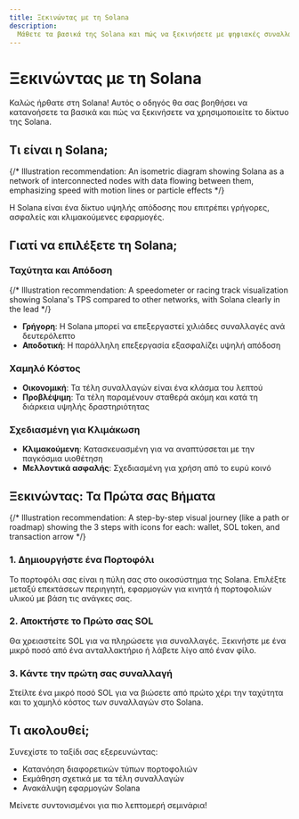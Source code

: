 ```yaml
---
title: Ξεκινώντας με τη Solana
description:
  Μάθετε τα βασικά της Solana και πώς να ξεκινήσετε με ψηφιακές συναλλαγές
---
```


# Ξεκινώντας με τη Solana

Καλώς ήρθατε στη Solana! Αυτός ο οδηγός θα σας βοηθήσει να κατανοήσετε τα βασικά
και πώς να ξεκινήσετε να χρησιμοποιείτε το δίκτυο της Solana.

## Τι είναι η Solana;

{/* Illustration recommendation: An isometric diagram showing Solana as a network of interconnected nodes with data flowing between them, emphasizing speed with motion lines or particle effects */}

Η Solana είναι ένα δίκτυο υψηλής απόδοσης που επιτρέπει γρήγορες, ασφαλείς και
κλιμακούμενες εφαρμογές.

## Γιατί να επιλέξετε τη Solana;

### Ταχύτητα και Απόδοση

{/* Illustration recommendation: A speedometer or racing track visualization showing Solana's TPS compared to other networks, with Solana clearly in the lead */}

- **Γρήγορη**: Η Solana μπορεί να επεξεργαστεί χιλιάδες συναλλαγές ανά
  δευτερόλεπτο
- **Αποδοτική**: Η παράλληλη επεξεργασία εξασφαλίζει υψηλή απόδοση

### Χαμηλό Κόστος

- **Οικονομική**: Τα τέλη συναλλαγών είναι ένα κλάσμα του λεπτού
- **Προβλέψιμη**: Τα τέλη παραμένουν σταθερά ακόμη και κατά τη διάρκεια υψηλής
  δραστηριότητας

### Σχεδιασμένη για Κλιμάκωση

- **Κλιμακούμενη**: Κατασκευασμένη για να αναπτύσσεται με την παγκόσμια
  υιοθέτηση
- **Μελλοντικά ασφαλής**: Σχεδιασμένη για χρήση από το ευρύ κοινό

## Ξεκινώντας: Τα Πρώτα σας Βήματα

{/* Illustration recommendation: A step-by-step visual journey (like a path or roadmap) showing the 3 steps with icons for each: wallet, SOL token, and transaction arrow */}

### 1. Δημιουργήστε ένα Πορτοφόλι

Το πορτοφόλι σας είναι η πύλη σας στο οικοσύστημα της Solana. Επιλέξτε μεταξύ
επεκτάσεων περιηγητή, εφαρμογών για κινητά ή πορτοφολιών υλικού με βάση τις
ανάγκες σας.

### 2. Αποκτήστε το Πρώτο σας SOL

Θα χρειαστείτε SOL για να πληρώσετε για συναλλαγές. Ξεκινήστε με ένα μικρό ποσό
από ένα ανταλλακτήριο ή λάβετε λίγο από έναν φίλο.

### 3. Κάντε την πρώτη σας συναλλαγή

Στείλτε ένα μικρό ποσό SOL για να βιώσετε από πρώτο χέρι την ταχύτητα και το
χαμηλό κόστος των συναλλαγών στο Solana.

## Τι ακολουθεί;

Συνεχίστε το ταξίδι σας εξερευνώντας:

- Κατανόηση διαφορετικών τύπων πορτοφολιών
- Εκμάθηση σχετικά με τα τέλη συναλλαγών
- Ανακάλυψη εφαρμογών Solana

Μείνετε συντονισμένοι για πιο λεπτομερή σεμινάρια!